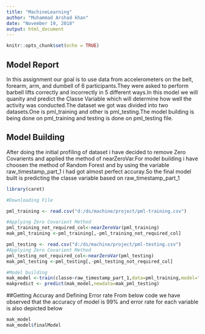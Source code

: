 ---
title: "MachineLearning"
author: "Muhammad Arshad khan"
date: "November 19, 2018"
output: html_document
---

```{r setup, include=FALSE}
knitr::opts_chunk$set(echo = TRUE)
```

## Model Report

 In this assignment our goal is to use data from accelerometers on the belt, forearm, arm, and dumbell of 6 participants.They were asked to perform barbell lifts correctly and incorrectly in 5 different ways.In this model we will quanity and predict the Classe Variable which will determine how well the activity was conducted.The dataset we got was divided into two datasets.One is pml_training and other is pml_testing.The model building is being done on pml_training and testing is done on pml_testing file.

## Model Building
After doing the initial profiling of dataset i have decided to remove Zero Covarients and applied the method of nearZeroVar.For model building i have choosen the method of Random Forest and by using the variable raw_timestamp_part_1 i had got almost perfect accuray.So the final model built is predicting the classe variable based on raw_timestamp_part_1
 


```{r Model_Building, echo=TRUE,message=FALSE,include=TRUE}
library(caret)

#Downloading File

pml_training <- read.csv("d:/ds/machine/project/pml-training.csv")

#Applying Zero Covarient Method
pml_training_not_required_col<-nearZeroVar(pml_training)
mak_pml_training <-pml_training[,-pml_training_not_required_col]

pml_testing <- read.csv("d:/ds/machine/project/pml-testing.csv")
#Applying Zero Covarient Method
pml_testing_not_required_col<-nearZeroVar(pml_testing)
mak_pml_testing <-pml_testing[,-pml_testing_not_required_col]

#Model building
mak_model <-train(classe~raw_timestamp_part_1,data=pml_training,model="rf")
makpredict <- predict(mak_model,newdata=mak_pml_testing)


```
##Getting Accuray and Defining Error rate
From below code we have observed that the accuracy of model is 99% and error rate for each variable is also depicted below
```{r Model_interpretation, echo=TRUE}

mak_model
mak_model$finalModel

```
